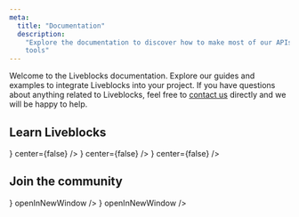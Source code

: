 ```yaml
---
meta:
  title: "Documentation"
  description:
    "Explore the documentation to discover how to make most of our APIs and
    tools"
---
```


Welcome to the Liveblocks documentation. Explore our guides and examples to
integrate Liveblocks into your project. If you have questions about anything
related to Liveblocks, feel free to [contact us](/contact) directly and we will
be happy to help.

## Learn Liveblocks

<ListGrid columns={2}>
  <DocsCard
    title="Concepts"
    href="/docs/concepts"
    description="Learn the core Liveblocks concepts before getting started."
    visual={
      <Image
        src="/images/docs/concepts.png"
        alt="Concepts"
        width={416}
        height={234}
        quality={90}
      />
    }
    center={false}
  />
  <DocsCard
    title="Get started"
    href="/docs/get-started"
    description="Learn how to install and configure Liveblocks into your project."
    visual={
      <Image
        src="/images/docs/get-started.png"
        alt="Get started with Liveblocks"
        width={416}
        height={234}
        quality={90}
        layout="responsive"
        objectFit="cover"
      />
    }
    center={false}
  />
  <DocsCard
    title="Examples"
    href="/examples"
    description="Browse and take inspiration from our gallery of collaborative UI patterns."
    visual={
      <Image
        src="/images/docs/examples.png"
        alt="Examples"
        width={416}
        height={234}
        quality={90}
      />
    }
    center={false}
  />
</ListGrid>

## Join the community

<ListGrid columns={2}>
  <DocsCard
    title="GitHub"
    href="https://github.com/liveblocks/liveblocks"
    description="Follow along and contribute to the development of Liveblocks, and get help with GitHub discussions."
    visual={<img alt="GitHub" src="/images/docs/github.svg" width={56} />}
    openInNewWindow
  />
  <DocsCard
    title="Discord"
    href="https://liveblocks.io/discord"
    description="Join our awesome community of developers on Discord to help and show off what you built."
    visual={<img alt="Discord" src="/images/docs/discord.svg" width={56} />}
    openInNewWindow
  />
</ListGrid>
